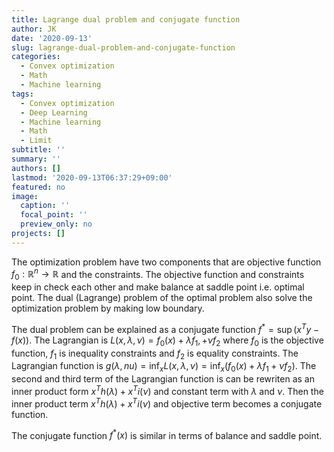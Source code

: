 ```yaml
---
title: Lagrange dual problem and conjugate function
author: JK
date: '2020-09-13'
slug: lagrange-dual-problem-and-conjugate-function
categories:
  - Convex optimization
  - Math
  - Machine learning
tags:
  - Convex optimization
  - Deep Learning
  - Machine learning
  - Math
  - Limit
subtitle: ''
summary: ''
authors: []
lastmod: '2020-09-13T06:37:29+09:00'
featured: no
image:
  caption: ''
  focal_point: ''
  preview_only: no
projects: []
---
```


The optimization problem have two components that are objective function $f_0 : \mathbb R ^n \rightarrow \mathbb R$ and the constraints. The objective function and constraints keep in check each other and make balance at saddle point i.e. optimal point. The dual (Lagrange) problem of the optimal problem also solve the optimization problem by making low boundary.  

The dual problem can be explained as a conjugate function $f^* = \sup (x^Ty-f(x))$. The Lagrangian is $L(x, \lambda, \nu) = f_0(x) + \lambda f_1, + \nu f_2$ where $f_0$ is the objective function, $f_1$ is inequality constraints and $f_2$ is equality constraints. The Lagrangian function is $g(\lambda,nu) =  \inf_{x}L(x, \lambda, \nu) = \inf_{x}(f_0(x) + \lambda f_{1} + \nu f_{2})$. The second and third term of the Lagrangian function is can be rewriten as an inner product form $x^{T}h(\lambda) + x^{T}i(\nu)$ and constant term with $\lambda$ and $\nu$. Then the inner product term $x^{T}h(\lambda) + x^{T}i(\nu)$ and objective term becomes a conjugate function.  

The conjugate function $f^*(x)$ is similar in terms of balance and saddle point. 
